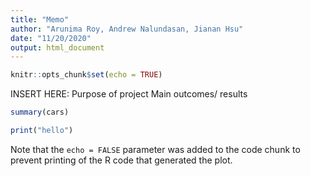 ```yaml
---
title: "Memo"
author: "Arunima Roy, Andrew Nalundasan, Jianan Hsu"
date: "11/20/2020"
output: html_document
---
```


```r
knitr::opts_chunk$set(echo = TRUE)
```

INSERT HERE:
Purpose of project 
Main outcomes/ results

```r
summary(cars)
```



```r
print("hello")
```

Note that the `echo = FALSE` parameter was added to the code chunk to prevent printing of the R code that generated the plot.
